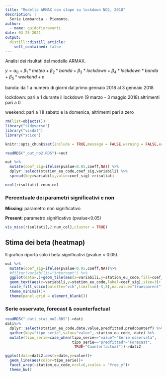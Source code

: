 ```yaml
---
title: "Modello ARMAX con slope su lockdown NO2, 2018"
description: |
  Serie Lombardia - Piemonte.
author:
  - name: guidofioravanti
date: 03-25-2021
output:
  distill::distill_article:
    self_contained: false
---
```


Analisi dei risultati del modello ARMAX.

$y=\alpha_{0}+\beta_{1} * meteo+\beta_{2} * banda+\beta_{3} * lockdown+\beta_{4} * lockdown * banda+\beta_{5} * weekend+\varepsilon$

banda: da 1 a numero di giorni dal primo gennaio 2018 al 3 gennaio 2018

lockdown: pari a 1 durante il lockdown (9 marzo - 3 maggio 2018) altrimenti pari a 0

weekend: pari a 1 il sabato e la domenica, altrimenti pari a zero


```r
rm(list=objects())
library("tidyverse")
library("visdat")
library("scico")

knitr::opts_chunk$set(include = TRUE,message = FALSE,warning = FALSE,echo=FALSE,error=FALSE,layout="l-page")

readRDS("_out_no2.RDS")->out

out %>%
  mutate(coef_sig=ifelse(pvalue<0.05,coeff,NA)) %>%
  dplyr::select(station_eu_code,coef_sig,variabili) %>%
  spread(key=variabili,value=coef_sig)->risultati

ncol(risultati)->num_col
```

### Percentuale dei parametri significativi e non

**Missing**: parametro non significativo

**Present**: parametro significativo (pvalue<0.05)


```r
vis_miss(risultati[,2:num_col],cluster = TRUE)
```

## Stima dei beta (heatmap)

Il grafico riporta solo i beta significativi (pvalue < 0.05).

```r
out %>%
  mutate(coef_sig=ifelse(pvalue<0.05,coeff,NA))%>%
  #filter(variabili!="intercept") %>%
  ggplot(data=.)+geom_tile(aes(x=variabili,y=station_eu_code,fill=coef_sig))+
  geom_text(aes(x=variabili,y=station_eu_code,label=coef_sig),size=3)+
  scale_fill_scico(palette="vik",limits=c(-5,5),na.value="transparent")+
  theme_minimal()+
  theme(panel.grid = element_blank())
```
### Serie osservate, forecast & counterfactual


```r
readRDS("_dati_staz_no2.RDS")->dati
dati%>%
  dplyr::select(station_eu_code,date,value,predfitted,predcounterf) %>%
  gather(key="tipo_serie",value="value",-station_eu_code,-date) %>%
  mutate(tipo_serie=case_when(tipo_serie=="value"~"Serie osservata",
                              tipo_serie=="predfitted"~"Forecast",
                               TRUE~"Counterfactual"))->dati2
```

```r
ggplot(data=dati2,aes(x=date,y=value))+
  geom_line(aes(color=tipo_serie))+
  facet_wrap(~station_eu_code,ncol=6,scales = "free_y")+
  theme_bw()
```
